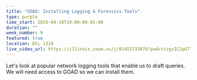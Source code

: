 ```yaml
---
title: "GOAD: Installing Logging & Forensics Tools"
type: purple
time_start: 2025-04-10T19:00:00-05:00
duration: ""
week_number: 9
featured: true
location: DCL 1310
live_video_url: https://illinois.zoom.us/j/81453733876?pwd=tczgsICJpGTlPB3Cz0fk9n1V5hY6Jt.1#success
---
```

Let's look at popular network logging tools that enable us to draft queries. We will need access to GOAD so we can install them.
